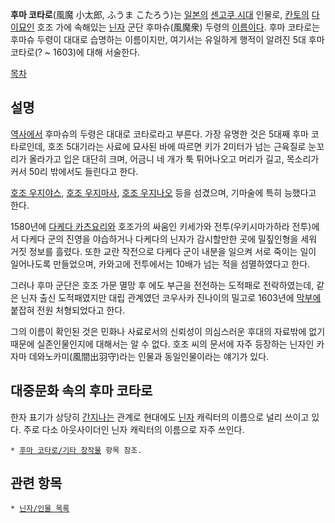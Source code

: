'''후마 코타로'''(風魔 小太郎, ふうま こたろう)는 [[일본]]의 [[센고쿠 시대]] 인물로, [[칸토]]의 [[다이묘]]인 호조 가에 속해있는 [[닌자]] 군단 후마슈(風魔衆) 두령의 [[이름]]이다. 후마 코타로는 후마슈 두령이 대대로 습명하는 이름이지만, 여기서는 유일하게 행적이 알려진 5대 후마 코타로(? ~ 1603)에 대해 서술한다.

[[목차]]
== 설명 ==
[[역사]]에서 후마슈의 두령은 대대로 코타로라고 부른다. 가장 유명한 것은 5대째 후마 코타로인데, 호조 5대기라는 사료에 묘사된 바에 따르면 키가 2미터가 넘는 근육질로 눈꼬리가 올라가고 입은 대단히 크며, 어금니 네 개가 툭 튀어나오고 머리가 길고, 목소리가 커서 50리 밖에서도 들린다고 한다.

[[호조 우지야스]], [[호조 우지마사]], [[호조 우지나오]] 등을 섬겼으며, 기마술에 특히 능했다고 한다.

1580년에 [[다케다 카츠요리]]와 호조가의 싸움인 키세가와 전투(우키시마가하라 전투)에서 다케다 군의 진영을 야습하거나 다케다의 닌자가 감시할만한 곳에 밀짚인형을 세워 거짓 정보를 흘렸다. 또한 교란 작전으로 다케다 군이 내분을 일으켜 서로 죽이는 일이 일어나도록 만들었으며, 카와고에 전투에서는 10배가 넘는 적을 섬멸하였다고 한다.

그러나 후마 군단은 호조 가문 멸망 후 에도 부근을 전전하는 도적패로 전락하였는데, 같은 닌자 출신 도적패였지만 대립 관계였던 코우사카 진나이의 밀고로 1603년에 [[막부]]에 붙잡혀 전원 처형되었다고 한다.

그의 이름이 확인된 것은 민화나 사료로서의 신뢰성이 의심스러운 후대의 자료밖에 없기 때문에 실존인물인지에 대해서는 알 수 없다. 호조 씨의 문서에 자주 등장하는 닌자인 카자마 데와노카미(風間出羽守)라는 인물과 동일인물이라는 얘기가 있다.

== 대중문화 속의 후마 코타로 ==
한자 표기가 상당히 [[간지]]나는 관계로 현대에도 [[닌자]] 캐릭터의 이름으로 널리 쓰이고 있다. 주로 다소 아웃사이더인 닌자 캐릭터의 이름으로 자주 쓰인다.

 * [[후마 코타로/기타 창작물]] 항목 참조.

== 관련 항목 ==
 * [[닌자/인물 목록]]

